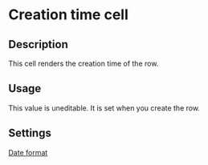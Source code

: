 # Creation time cell

## Description

This cell renders the creation time of the row.

## Usage

This value is uneditable. It is set when you create the row.

## Settings

[Date format](../../../features/table/column-settings#linking-loom-files#date-format)

